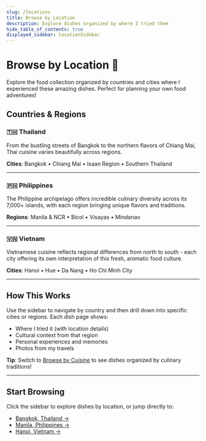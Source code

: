 ```yaml
---
slug: /locations
title: Browse by Location
description: Explore dishes organized by where I tried them
hide_table_of_contents: true
displayed_sidebar: locationSidebar
---
```


# Browse by Location 📍

Explore the food collection organized by countries and cities where I experienced these amazing dishes. Perfect for planning your own food adventures!

## Countries & Regions

### 🇹🇭 Thailand
From the bustling streets of Bangkok to the northern flavors of Chiang Mai, Thai cuisine varies beautifully across regions.

**Cities**: Bangkok • Chiang Mai • Isaan Region • Southern Thailand

---

### 🇵🇭 Philippines
The Philippine archipelago offers incredible culinary diversity across its 7,000+ islands, with each region bringing unique flavors and traditions.

**Regions**: Manila & NCR • Bicol • Visayas • Mindanao

---

### 🇻🇳 Vietnam
Vietnamese cuisine reflects regional differences from north to south - each city offering its own interpretation of this fresh, aromatic food culture.

**Cities**: Hanoi • Hue • Da Nang • Ho Chi Minh City

---

## How This Works

Use the sidebar to navigate by country and then drill down into specific cities or regions. Each dish page shows:
- Where I tried it (with location details)
- Cultural context from that region
- Personal experiences and memories
- Photos from my travels

**Tip**: Switch to [Browse by Cuisine](/cuisines) to see dishes organized by culinary traditions!

---

## Start Browsing

Click the sidebar to explore dishes by location, or jump directly to:
- [Bangkok, Thailand →](/location/pad-thai)
- [Manila, Philippines →](/location/adobo)
- [Hanoi, Vietnam →](/location/pho-bo)
